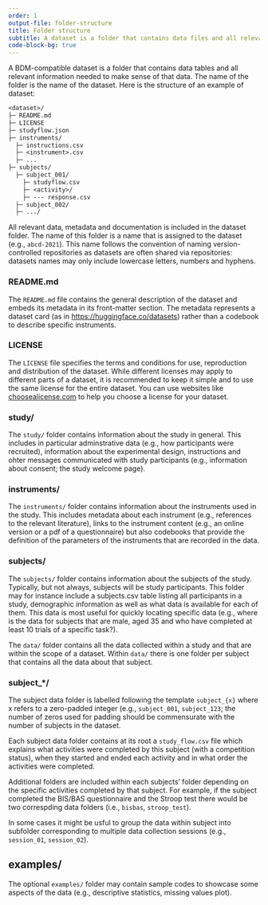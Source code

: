 ```yaml
---
order: 1
output-file: folder-structure
title: Folder structure
subtitle: A dataset is a folder that contains data files and all relevant information needed to make sense of that data.
code-block-bg: true
---
```


A BDM-compatible dataset is a folder that contains data tables and all relevant information needed to make sense of that data. The name of the folder is the name of the dataset. Here is the structure of an example of dataset:

```default
<dataset>/
├─ README.md
├─ LICENSE
├─ studyflow.json
├─ instruments/
  ├─ instructions.csv
  ├─ <instrument>.csv
  ├─ ...
├─ subjects/
  ├─ subject_001/
    ├─ studyflow.csv
    ├─ <activity>/
    ├─ --- response.csv
  ├─ subject_002/
  ├─ .../

```


All relevant data, metadata and documentation is included in the dataset folder. The name of this folder is a name that is assigned to the dataset (e.g., `abcd-2021`). This name follows the convention of naming version-controlled repositories as datasets are often shared via repositories: datasets names may only include lowercase letters, numbers and hyphens.


### README.md

The `README.md` file contains the general description of the dataset and embeds its metadata in its front-matter section. The metadata represents a dataset card (as in [https://huggingface.co/datasets](HuggingFace)) rather than a codebook to describe specific instruments.


### LICENSE

The `LICENSE` file specifies the terms and conditions for use, reproduction and distribution of the dataset. While different licenses may apply to different parts of a dataset, it is recommended to keep it simple and to use the same license for the entire dataset. You can use websites like [choosealicense.com](https://choosealicense.com/) to help you choose a license for your dataset.


### study/

The `study/` folder contains information about the study in general. This includes in particular adminstrative data (e.g., how participants were recruited), information about the experimental design, instructions and ohter messages communicated with study participants (e.g., information about consent; the study welcome page).


### instruments/

The `instruments/` folder contains information about the instruments used in the study. This includes metadata about each instrument (e.g., references to the relevant literature), links to the instrument content (e.g., an online version or a pdf of a questionnaire) but also codebooks that provide the definition of the parameters of the instruments that are recorded in the data.


### subjects/

The `subjects/` folder contains information about the subjects of the study. Typically, but not always, subjects will be study participants. This folder may for instance include a subjects.csv table listing all participants in a study, demographic information as well as what data is available for each of them. This data is most useful for quickly locating specific data (e.g., where is the data for subjects that are male, aged 35 and who have completed at least 10 trials of a specific task?).


The `data/` folder contains all the data collected within a study and that are within the scope of a dataset. Within `data/` there is one folder per subject that contains all the data about that subject.


### subject\_\*/

The subject data folder is labelled following the template `subject_{x}` where x refers to a zero-padded integer (e.g., `subject_001`, `subject_123`; the number of zeros used for padding should be commensurate with the number of subjects in the dataset.

Each subject data folder contains at its root a `study_flow.csv` file which explains what activities were completed by this subject (with a competition status), when they started and ended each activity and in what order the activities were completed.

Additional folders are included within each subjects' folder depending on the specific activities completed by that subject. For example, if the subject completed the BIS/BAS questionnaire and the Stroop test there would be two correspding data folders (i.e., `bisbas`, `stroop_test`).

In some cases it might be usful to group the data within subject into subfolder corresponding to multiple data collection sessions (e.g., `session_01`, `session_02`).


## examples/

The optional `examples/` folder may contain sample codes to showcase some aspects of the data (e.g., descriptive statistics, missing values plot).
